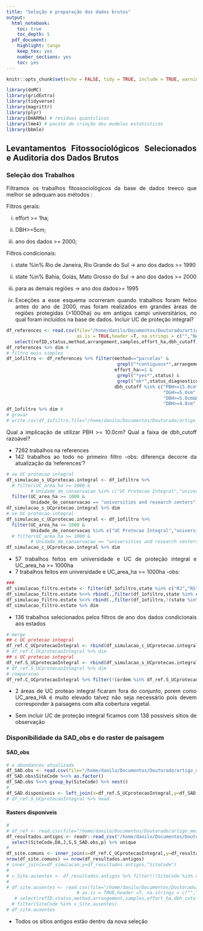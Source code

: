 ```yaml
---
title: "Seleção e preparação dos dados brutos"
output: 
  html_notebook:
    toc: true
    toc_depth: 5
  pdf_document:
    highlight: tango
    keep_tex: yes
    number_sections: yes
    toc: yes
---
```


<style>
body {
text-align: justify}
</style>


```r
knitr::opts_chunk$set(echo = FALSE, tidy = TRUE, include = TRUE, warning = FALSE,cache = TRUE,message=FALSE,results =TRUE)
```

```r
library(doMC)
library(gridExtra)
library(tidyverse)
library(magrittr)
library(plyr)
library(DHARMa) # resíduos quantilicos
library(lme4) # pacote de criação dos modelos estatísticos
library(bbmle)
```


## Levantamentos Fitossociológicos Selecionados e Auditoria dos Dados Brutos

### Seleção dos Trabalhos

 Filtramos os trabalhos fitossociológicos da base de dados treeco que melhor se adequam aos métodos :

Filtros gerais:

i) effort >= 1ha; 

ii) DBH>=5cm; 

iii) ano dos dados >= 2000;

Filtros condicionais:

i) state %in% Rio de Janeira, Rio Grande do Sul -> ano dos dados >= 1990


ii) state %in% Bahia, Goiás, Mato Grosso do Sul -> ano dos dados >= 2000


iii) para as demais regiões ->  ano dos dados>= 1995


iv)  Exceções a esse esquema ocorreram quando trabalhos foram feitos antes do ano de 2000, mas foram realizados em grandes áreas de regiões protegidas (>1000ha) ou em antigos campi universitários, no qual foram incluídos na base de dados. Incluir UC de proteção integral?

```r
df_references <- read.csv(file="/home/danilo/Documentos/Doutorado/artigo_mestrado/1A.P_MOVER/dados_brutos/references - TreeCo.csv",
                          as.is = TRUE,header =T, na.strings = c("","NA")) %>%
   select(refID,status,method,arrangement,samples,effort_ha,dbh_cutoff,SiteCode,lat,long,lat_municipio,long_municipio,lat_correct,long_correct,confiabilidade, Unidade_de_conservacao,Unidade_de_conservacao1,UC_area_ha,year_data,year,state,status_diagnostico,S, N,ordem)
df_references %>% dim # 
# filtro mais simples
df_1ofiltro <- df_references %>% filter(method=="parcelas" & 
                                         grepl("*contiguous*",arrangement) & 
                                        effort_ha>=1 & 
                                         grepl("*yes*",status) & 
                                         grepl("ok*",status_diagnostico) &
                                        dbh_cutoff %in% c("PBH>=15.0cm","PBH>=15.7cm","DBH>=5.0cm",
                                                          "DGH>=5.0cm","DBH>5.0cm","PBH>=10.0cm",
                                                          "DBH>=5.0cm&H>300cm","DBH>=5.0cm&H>500cm", 
                                                          "DBH>=4.8cm", "DGH30>=5.0cm") )
df_1ofiltro %>% dim # 
# gravar
# write.csv(df_1ofiltro,file="/home/danilo/Documentos/Doutorado/artigo_mestrado/1A.P_MOVER/df_referencia.csv",row.names = FALSE)
```

Qual a implicação de utilizar PBH >= 10.0cm? Qual a faixa de dbh_cutoff razoável?

- 7262 trabalhos na references
- 142 trabalhos ao todo no primeiro filtro
-obs: diferença decorre da atualização da 'references'?

```r
# se UC protecao integral
df_simulacao_s_UCprotecao.integral <- df_1ofiltro %>% 
  # filter(UC_area_ha >= 1000 & 
         # Unidade_de_conservacao %in% c("UC Protecao Integral","universities and research centers"))
  filter(UC_area_ha >= 1000 & 
         Unidade_de_conservacao == "universities and research centers")
df_simulacao_s_UCprotecao.integral %>% dim
# se UC protecao integral
df_simulacao_c_UCprotecao.integral <- df_1ofiltro %>% 
  filter(UC_area_ha >= 1000 &
         Unidade_de_conservacao %in% c("UC Protecao Integral","universities and research centers"))
  # filter(UC_area_ha >= 1000 & 
         # Unidade_de_conservacao == "universities and research centers")
df_simulacao_c_UCprotecao.integral %>% dim
```

- 57 trabalhos feitos em universidade e UC de proteção integral e UC_area_ha >= 1000ha
- 7 trabalhos feitos em universidade e UC_area_ha >= 1000ha
-obs:

```r
### 
df_simulacao_filtro.estate <- filter(df_1ofiltro,state %in% c("RJ","RS") & year >= 1990) # 17 ocorrências do filtro, 14 novas
df_simulacao_filtro.estate %<>% rbind(.,filter(df_1ofiltro,state %in% c("BA","GO","MS") & year >= 2000)) %>% unique # 22 ocorrências do filtro, 6 novas
df_simulacao_filtro.estate %<>% rbind(.,filter(df_1ofiltro,!(state %in% c("BA","GO","MS","RJ","RS")) & year >= 1995)) %>% unique # 87 ocorrências, 53 novas 
df_simulacao_filtro.estate %>% dim
```

- 136 trabalhos selecionados pelos filtros de ano dos dados condicionais aos estados

```r
# merge
## c UC protecao integral
df_ref.C_UCprotecaoIntegral <- rbind(df_simulacao_c_UCprotecao.integral,df_simulacao_filtro.estate) %>% unique
# df_ref.C_UCprotecaoIntegral %>% dim
## s UC protecao integral
df_ref.S_UCprotecaoIntegral <- rbind(df_simulacao_s_UCprotecao.integral,df_simulacao_filtro.estate) %>% unique
# df_ref.S_UCprotecaoIntegral %>% dim
# comparacao
df_ref.C_UCprotecaoIntegral %>% filter(!(ordem %in% df_ref.S_UCprotecaoIntegral$ordem))
```

- 2 áreas de UC proteao integral ficaram fora do conjunto, porem como UC_area_HA é muito elevado talvez não seja necessário pois devem corresponder à paisagens com alta cobertura vegetal.

- Sem incluir UC de proteção integral ficamos com  138 possíveis sítios de observação

### Disponibilidade da SAD_obs e do raster de paisagem

#### SAD_obs
```r
# a abundances atualizada 
df_SAD.obs <- read.csv(file="/home/danilo/Documentos/Doutorado/artigo_mestrado/1A.P_MOVER/dados_brutos/abundances.csv",header = TRUE,as.is = TRUE)
df_SAD.obs$SiteCode %<>% as.factor()
df_SAD.obs %<>% group_by(SiteCode) %>% nest()
#
df_SAD.disponiveis <- left_join(x=df_ref.S_UCprotecaoIntegral,y=df_SAD.obs,by="SiteCode")
# df_ref.S_UCprotecaoIntegral %>% head
```

#### Rasters disponíveis







```r
#
# df_ref <- read.csv(file="/home/danilo/Documentos/Doutorado/artigo_mestrado/1A.P_MOVER/df_referencia.csv",header = TRUE)
df_resultados.antigos <- readr::read_csv("/home/danilo/Documentos/Doutorado/artigo_mestrado/simulacao/resultados/df_resultados.csv") %>% 
  select(SiteCode,DA,J,S,S_SAD.obs,p) %>% unique
#
df_site.comuns <- inner_join(x=df_ref.C_UCprotecaoIntegral,y=df_resultados.antigos,"SiteCode")
nrow(df_site.comuns) == nrow(df_resultados.antigos)
# inner_join(x=df_simulacao,y=df_resultados.antigos,"SiteCode")
# 
# v_Site.ausentes <- df_resultados.antigos %>% filter(!(SiteCode %in% df_site.comuns$SiteCode)) %>% .$SiteCode
#
# df_site.ausentes <- read.csv(file="/home/danilo/Documentos/Doutorado/artigo_mestrado/1A.P_MOVER/dados_brutos/references - TreeCo.csv",
                          # as.is = TRUE,header =T, na.strings = c("","NA")) %>%
   # select(refID,status,method,arrangement,samples,effort_ha,dbh_cutoff,SiteCode,lat,long,lat_municipio,long_municipio,lat_correct,long_correct,confiabilidade, Unidade_de_conservacao,Unidade_de_conservacao1,UC_area_ha,year_data,year,state,status_diagnostico,S, N,ordem) %>%
  # filter(SiteCode %in% v_Site.ausentes)
# df_site.ausentes
```

- Todos os sítios antigos estão dentro da nova seleção
